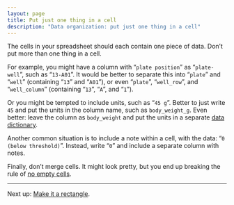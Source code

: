 ```yaml
---
layout: page
title: Put just one thing in a cell
description: "Data organization: put just one thing in a cell"
---
```


The cells in your spreadsheet should each contain one piece of
data. Don't put more than one thing in a cell.

For example, you might have a column with "`plate position`" as
"`plate-well`", such as "`13-A01`". It would be better to separate this
into "`plate`" and "`well`" (containing "`13`" and "`A01`"), or even
"`plate`", "`well_row`", and "`well_column`" (containing "`13`", "`A`",
and "`1`").

Or you might be tempted to include units, such as "`45 g`". Better to
just write `45` and put the units in the column name, such as
`body_weight_g`. Even better: leave the column as `body_weight` and
put the units in a separate [data dictionary](dictionary.html).

Another common situation is to include a note within a cell, with the
data: "`0 (below threshold)`". Instead, write "`0`" and include a
separate column with notes.

Finally, don't merge cells. It might look pretty, but you end up
breaking the rule of [no empty cells](no_empty_cells.html).

---

Next up: [Make it a rectangle](rectangle.html).
